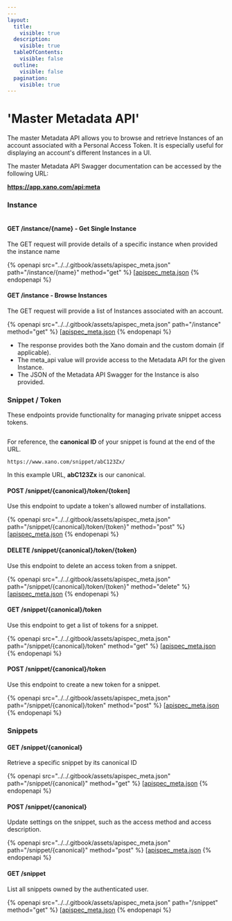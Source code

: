```yaml
---
---
layout:
  title:
    visible: true
  description:
    visible: true
  tableOfContents:
    visible: false
  outline:
    visible: false
  pagination:
    visible: true
---
```


# 'Master Metadata API'

The master Metadata API allows you to browse and retrieve Instances of an account associated with a Personal Access Token. It is especially useful for displaying an account's different Instances in a UI.

The master Metadata API Swagger documentation can be accessed by the following URL:

<Info>

**https://app.xano.com/api:meta**

</Info>

### Instance

<figure><img src="../..//assets/CleanShot 2023-05-22 at 14.28.26.png" alt=""><figcaption></figcaption></figure>

#### GET /instance/{name} - Get Single Instance

The GET request will provide details of a specific instance when provided the instance name

{% openapi src="../../.gitbook/assets/apispec_meta.json" path="/instance/{name}" method="get" %}
[[apispec_meta.json](../../.gitbook/assets/apispec_meta.json)
{% endopenapi %}

#### GET /instance - Browse Instances

The GET request will provide a list of Instances associated with an account.

{% openapi src="../../.gitbook/assets/apispec_meta.json" path="/instance" method="get" %}
[[apispec_meta.json](../../.gitbook/assets/apispec_meta.json)
{% endopenapi %}

* The response provides both the Xano domain and the custom domain (if applicable).
* The meta\_api value will provide access to the Metadata API for the given Instance.
* The JSON of the Metadata API Swagger for the Instance is also provided.

### Snippet / Token

These endpoints provide functionality for managing private snippet access tokens.

<figure><img src="../..//assets/CleanShot 2023-05-22 at 14.30.39.png" alt=""><figcaption></figcaption></figure>

For reference, the **canonical ID** of your snippet is found at the end of the URL.&#x20;

```
https://www.xano.com/snippet/abC123Zx/
```

In this example URL, **abC123Zx** is our canonical.

#### POST /snippet/{canonical}/token/{token]

Use this endpoint to update a token's allowed number of installations.

{% openapi src="../../.gitbook/assets/apispec_meta.json" path="/snippet/{canonical}/token/{token}" method="post" %}
[[apispec_meta.json](../../.gitbook/assets/apispec_meta.json)
{% endopenapi %}

#### DELETE /snippet/{canonical}/token/{token}

Use this endpoint to delete an access token from a snippet.

{% openapi src="../../.gitbook/assets/apispec_meta.json" path="/snippet/{canonical}/token/{token}" method="delete" %}
[[apispec_meta.json](../../.gitbook/assets/apispec_meta.json)
{% endopenapi %}

#### GET /snippet/{canonical}/token

Use this endpoint to get a list of tokens for a snippet.

{% openapi src="../../.gitbook/assets/apispec_meta.json" path="/snippet/{canonical}/token" method="get" %}
[[apispec_meta.json](../../.gitbook/assets/apispec_meta.json)
{% endopenapi %}

#### POST /snippet/{canonical}/token

Use this endpoint to create a new token for a snippet.

{% openapi src="../../.gitbook/assets/apispec_meta.json" path="/snippet/{canonical}/token" method="post" %}
[[apispec_meta.json](../../.gitbook/assets/apispec_meta.json)
{% endopenapi %}

### Snippets

#### GET /snippet/{canonical}

Retrieve a specific snippet by its canonical ID

{% openapi src="../../.gitbook/assets/apispec_meta.json" path="/snippet/{canonical}" method="get" %}
[[apispec_meta.json](../../.gitbook/assets/apispec_meta.json)
{% endopenapi %}

#### POST /snippet/{canonical}

Update settings on the snippet, such as the access method and access description.

{% openapi src="../../.gitbook/assets/apispec_meta.json" path="/snippet/{canonical}" method="post" %}
[[apispec_meta.json](../../.gitbook/assets/apispec_meta.json)
{% endopenapi %}

#### GET /snippet

List all snippets owned by the authenticated user.

{% openapi src="../../.gitbook/assets/apispec_meta.json" path="/snippet" method="get" %}
[[apispec_meta.json](../../.gitbook/assets/apispec_meta.json)
{% endopenapi %}